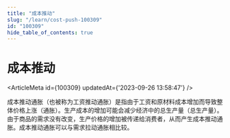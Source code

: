 ```yaml
---
title: "成本推动"
slug: "/learn/cost-push-100309"
id: "100309"
hide_table_of_contents: true
---
```



# 成本推动

<ArticleMeta id={100309} updatedAt={'2023-09-26 13:58:47'} />
<div className='border-solid border-b border-t-0 my-4 border-[var(--ifm-color-gray-300)]' />

成本推动通胀（也被称为工资推动通胀）是指由于工资和原材料成本增加而导致整体价格上涨（通胀）。生产成本的增加可能会减少经济中的总生产量（总生产量）。由于商品的需求没有改变，生产价格的增加被传递给消费者，从而产生成本推动通胀。成本推动通胀可以与需求拉动通胀相比较。
